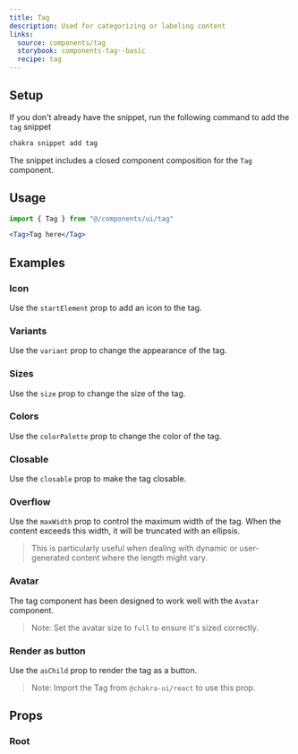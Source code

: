 ```yaml
---
title: Tag
description: Used for categorizing or labeling content
links:
  source: components/tag
  storybook: components-tag--basic
  recipe: tag
---
```


<ExampleTabs name="tag-basic" />

## Setup

If you don't already have the snippet, run the following command to add the
`tag` snippet

```sh
chakra snippet add tag
```

The snippet includes a closed component composition for the `Tag` component.

## Usage

```jsx
import { Tag } from "@/components/ui/tag"
```

```jsx
<Tag>Tag here</Tag>
```

## Examples

### Icon

Use the `startElement` prop to add an icon to the tag.

<ExampleTabs name="tag-with-icon" />

### Variants

Use the `variant` prop to change the appearance of the tag.

<ExampleTabs name="tag-with-variants" />

### Sizes

Use the `size` prop to change the size of the tag.

<ExampleTabs name="tag-with-sizes" />

### Colors

Use the `colorPalette` prop to change the color of the tag.

<ExampleTabs name="tag-with-colors" />

### Closable

Use the `closable` prop to make the tag closable.

<ExampleTabs name="tag-with-close" />

### Overflow

Use the `maxWidth` prop to control the maximum width of the tag. When the
content exceeds this width, it will be truncated with an ellipsis.

> This is particularly useful when dealing with dynamic or user-generated
> content where the length might vary.

<ExampleTabs name="tag-with-overflow" />

### Avatar

The tag component has been designed to work well with the `Avatar` component.

> Note: Set the avatar size to `full` to ensure it's sized correctly.

<ExampleTabs name="tag-with-avatar" />

### Render as button

Use the `asChild` prop to render the tag as a button.

> Note: Import the Tag from `@chakra-ui/react` to use this prop.

<ExampleTabs name="tag-as-button" />

## Props

### Root

<PropTable component="Tag" part="Root" />
